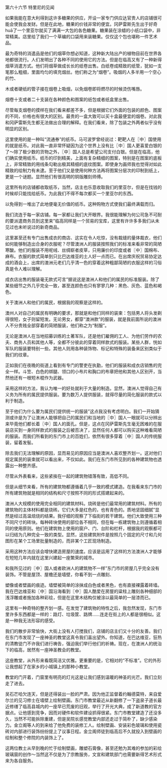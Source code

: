 

第六十六节 特里尼的见闻

如果我能在意大利得到这许多糖果的供应，开设一家专门供应达官贵人的店铺很可能会使我会发财。但是在此地，糖果的价钱非常的便宜。冈萨雷斯先生出于好奇huā了一个里亚尔就买了满满一大包的各色糖果。糖果装在涂蜡的小纸口袋中，非常精美。店里给了我们一个草编的口袋用来装糖果。仅仅这个包也堪称一件艺术品。

最为奇特的消遣品是他们的烟草你想必知道，这种新大陆出产的植物目前在世界各地都很流行。人们发明出了各种不同的使用它的方法。但是在临高又有了一种新得烟草消遣方式。他们将烟草做成长长的纸卷出售。白纸卷成精致的纸管，犹如一支笔那么粗细，里面均匀的填充烟丝。他们称之为“烟卷”。吸烟的人多半用一个空心的竹、

木或者硬纸的管子接在烟卷上吸烟，以免烟卷即将燃尽的时候烫伤嘴唇。

烟卷十支或者二十支装在各种颜色和图案的纸包或者纸盒里出售。

尽管每支烟卷的摸样在我们看来都差不多，但是根据它们外面的包装的颜色、图案的不同，价格也有很大的区别。最贵的一盒大致可以买十盒最便宜的烟卷。对此我和冈萨雷斯先生都无法做出合理的解释。在我们看来，除了包装之外两者似乎没有明显的区别。

这里使用的是一种叫“流通券”的纸币。马可波罗曾经说过：靶靶人在〖中〗国使用的就是纸币。对此我一直非常怀疑因为这个世界上没有比〖中〗国人更喜爱白银的了～除了极少数的货物之外，〖中〗国人总是希望公司支付白银。但是在临高，他们确实使用纸币。纸币的印到精美，上面有复杂精细的图案，特别是在图案的底板上，非常精致的用线条勾勒出极其精细的底纹图案。即使身为画师我也觉得对如此精致的绘制力有未逮。至于他们又是使用何种方法再将图案分层次的印制到纸上，更是一个谜题。显然他们有很高明的铜版雕刻师傅。

这里所有的店铺都收取纸币，当然，店主也乐意收取我们的里亚尔，但是在找钱的时候却只能找给纸币。为此我们不得不每次都买一个里亚尔的东西。

以免得到一堆出了此地便毫无价值的纸币。这种购物方式使我们最终满载而归。

我们流连于每一家店铺。每一家都让我们大开眼界。我很能理解为何公司急不可耐的要派遣商务员到这里来”临高同样是一个贸易的宝库，这里有许许多多我们从未见过也未听说过的新奇商品。

这里甚至还有专门出售成衣的商店、这实在令人吃惊，没有裁缝的量体裁衣，他们如何能够制造出合身的衣服呢？尽管澳洲人的服装按照我们的标准来看非常的简陋寒酸。他们的服装不用呢绒、丝绸崭者皮草，只用廉价的印度或者〖中〗国棉布、麻布。衣服的款式简单到只比巴达维亚的土人好一点而已。在出席庆祝贸易协定达成的酒会上，出席的澳洲元老们几乎清一色的穿着这种粗鄙简陋的衣服这样的习俗真是令人难以理解。

成衣店出售的服装毫无款式可言”据说这是澳洲人和他们的属民的标准服装。除了某些细节之外几乎完全一致，甚至连颜色也只有寥寥几种：黑色、灰色、蓝色和褐色。

关于澳洲人和他们的属民，根据我的观察是这样的。

澳州人对自己的属民有明确的要求，那就是和他们同样的装束：包括男人将头发剃得很短，女子则留短发。无论男女，都穿“澳洲款”的服装，就是我前面所说的澳洲人不分贵贱全部穿着的简陋服装，他们称之为“制服”。

无论是澳洲人在当地招募训练的土著军队，还是他们雇佣的工人、为他们劳作的农夫、商务人员和其他人等，全都不分彼此的穿着同样款式的服装。某些人群，恍如军队的服装要特别一些。其他人则用各种装饰物、标记和特殊的装备来区别类似于我们的纹章。

正如我们在夜晚的街道上看到有专门的警吏在执勤，他们的服装和成衣店销售的完全一样。斗笠、白色的绑腿、领口的小布片和胸口的布章把他和其他人区别开，当然他还有一根短木棍作为武器。

采用这样的方法，我认为唯一的好处就利于大量的制造。显然，澳洲人觉得自己有义务为所有的属民提供服装。要为数万人提供服装，就得尽量的简化服装的款式以利于制造。

至于他们为什么要为属民们提供统一的服装”这点我没有考虑明白。我们一开始猜测或许是为了让澳洲人能够把自己的属民们和当地的〖中〗国人一眼就可以分辨出来毕竟他们都长着〖中〗国人的面孔。但是，这点在冈萨雷斯先生毫无困难的在服装店买到一身同样款式的服装之后被否决了，显然任何人都可以购买这种难看简陋的服装。而我们所看到的东门市上的百姓们，依然有很多穿着〖中〗国人的传统服装，留着发髻。

除去我们无法理解的原因，显而易见的原因应当是澳洲人喜欢整齐划一。这对他们规定属民的装束就可以看出来，不仅如此。我们在东门市所见到的各种建筑物也透露出一种整齐感。

尽管从外表看来，这些紧挨在一起的建筑物错落有致，高低不同。

但是从细节来看，所有的建筑物都遵循着几乎一致的模式建造。在我看来东门市的所有建筑物就是相同的结构和尺寸按照不同的形式搭建起来的。

澳洲人大规模的使用完全相同的建筑材料。烧砖是他们最常用的建筑材料。所有的建筑物的主体材料都是烧砖。它们大多是红色的，也有青色的。质地坚固细腻”显然是经过高温焙烧的结果。我仔细的观察了下临街的若干建筑。他们大致使用三种不同尺寸的砖块。每种砖块使用的部位各不相同，但在每一栋建筑物上则遵循着相同的使用原则。他们在建筑物上使用的窗户、门、台阶和栏杆，根据我的观察都可以归结为几种完全一致的类型。显然，这些建筑附件是按照几个固定的尺寸和几何图形在某个工场里批量制造的，而非某个工匠现场制造。

采用这种方法应该会增快建造房屋的速度。应该是运用了这样的方法澳洲人才能够在短短几年内就在这里兴建起一座繁荣的城市。

和我所见过的〖中〗国人或者欧洲人的建筑物不一样”东门市的房屋几乎完全没有装饰。不管是屋顶、屋檐还是墙壁，你看不到一点雕刻、

塑像或者壁画的痕迹。墙壁被简单的涂抹成白色或者黑色，也有直接裸露着砖墙。我在巴达维亚和〖中〗国沿海看到〖中〗国人酷爱在房屋的粱柱上雕刻各种细部的浅浮雕或者施加各种彩绘，但是在这里木结构仅被涂以最简单的一层漆而已。

这里有一种奇特的整齐划一感。在发觉了建筑物的特性之后，我忽然发现，东门市里许多东西都是一样的：路灯、垃圾筐、路牌……连走在街上的人都是很相似。这是一种我无法形容的感受。

我们的散步非常愉快，大街上没有人打搅我们，店铺的店主们又十分的友善。我们在东门市发现了一座神圣的教堂这真令我们喜出望外。你知道，在巴达维亚，狂热的清教徒门不许我们进行祷告，强迫我们举行他们的祈祷。现在，在澳洲人的统治下的临高，居然有一座神圣教会的教堂。

这座教堂，从外形来看既简洁又优雅。更重要的是，它相对的“不标准”。它的外形让我想起了在家乡的小城镇上的那种小教堂。

教堂的门开着，门窗里有明亮的灯光这是让我们感到温暖的神圣的光芒。我们立刻走了进去。

吴石芒哈欠连天，但是还得装出一脸的严肃。因为他正监督着约翰德莫特，来自爱尔兰的见习修士在墙壁上绘制壁画。东门市教堂最近从新翻修了一下盗泉子道长最近修缮了临高县城内的一座早已荒废的旧观，举行了开光大典，成了新道教的官方据点。让他感到竞争，因而对硬件和软件建设抓得很紧。东门市教堂建造了还没多久，当然不可能拆除重建，但是吴院长感觉教堂内部还走过于简朴了，缺少感染力。金立阁等人的到来给了他免费的装修工人。绘制壁画、安装彩色玻璃和使用瓷砖对内部进行装饰纷纷提上了议事日程。金立阁师徒到临高后不久就投入到壁画的绘制和整个修院的内装饰上了。

这两位教士从早到晚的忙于绘制壁画，雕塑石膏像，甚至还勉为其难的参加的彩绘玻璃窗的创作～当然这不仅是为了宗教服务，文宣和建筑部门也需要新得艺术形式来为各自服务。

